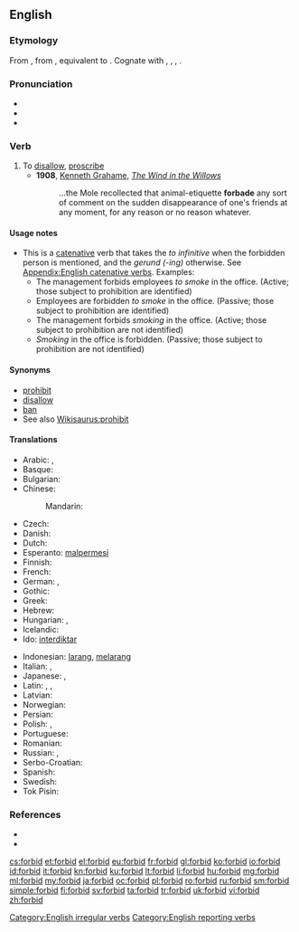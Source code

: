 ==English==

===Etymology===
From {{etyl|enm}} {{term|forbeden|lang=enm}}, from {{etyl|ang}} {{term|forbeodan|forbēodan|to forbid, prohibit, restrain, refuse, repeal, annul|lang=ang}}, equivalent to {{prefix|for|bid|t1=from, away|t2=to offer, proclaim}}. Cognate with {{etyl|nl|-}} {{term|verbieden||to forbid|lang=nl}}, {{etyl|de|-}} {{term|verbieten||to forbid|lang=de}}, {{etyl|da|-}} {{term|forbyde||to forbid|lang=da}}, {{etyl|sv|-}} {{term|förbjuda||to forbid|lang=sv}}.

===Pronunciation===
* {{IPA|/fə(ɹ)ˈbɪd/}}
* {{audio|en-us-forbid.ogg|Audio (US)}}
* {{rhymes|ɪd}}

===Verb===
{{en-verb|forbids|forbidding|'''forbid''', '''[[forbade]]''' ''or'' '''[[forbad]]'''|forbidden}}

# To [[disallow]], [[proscribe]]
#* '''1908''', [[w:Kenneth Grahame|Kenneth Grahame]], ''[[w:The Wind in the Willows|The Wind in the Willows]]''
#*: ...the Mole recollected that animal-etiquette '''forbade''' any sort of comment on the sudden disappearance of one's friends at any moment, for any reason or no reason whatever.

====Usage notes====
* This is a [[catenative]] verb that takes the ''to infinitive'' when the forbidden person is mentioned, and the ''gerund (-ing)'' otherwise. See [[Appendix:English catenative verbs]]. Examples:
** The management forbids employees ''to smoke'' in the office. (Active; those subject to prohibition are identified)
** Employees are forbidden ''to smoke'' in the office. (Passive; those subject to prohibition are identified)
** The management forbids ''smoking'' in the office. (Active; those subject to prohibition are not identified)
** ''Smoking'' in the office is forbidden. (Passive; those subject to prohibition are not identified)

====Synonyms====
* [[prohibit]]
* [[disallow]]
* [[ban]]
* See also [[Wikisaurus:prohibit]]

====Translations====
{{trans-top|to disallow}}
* Arabic: {{t-|ar|حرم|tr=ḥarrama}}, {{t+|ar|منع|tr=manaʿa}}
* Basque: {{t-|eu|debekatu}}
* Bulgarian: {{t+|bg|забранявам|tr=zabranjávam}}
* Chinese:
*: Mandarin: {{t|cmn|禁止|tr=jìnzhǐ|sc=Hani}}
* Czech: {{t-|cs|zakázat}}
* Danish: {{t-|da|forbyde}}
* Dutch: {{t+|nl|verbieden}}
* Esperanto: [[malpermesi]]
* Finnish: {{t+|fi|kieltää}}
* French: {{t+|fr|interdire}}
* German: {{t+|de|verbieten}}, {{t+|de|untersagen}}
* Gothic: {{tø|got|𐍆𐌰𐌿𐍂𐌱𐌹𐌿𐌳𐌰𐌽|tr=faurbiudan|sc=Goth}}
* Greek: {{t+|el|απαγορεύω|tr=apagorev́o}}
* Hebrew: {{t-|he|אסר}}
* Hungarian: {{t+|hu|tilt}}, {{t+|hu|megtilt}}
* Icelandic: {{t+|is|banna}}
* Ido: [[interdiktar]]
{{trans-mid}}
* Indonesian: [[larang]], [[larang|melarang]]
* Italian: {{t+|it|proibire}}, {{t+|it|vietare}}
* Japanese: {{t-|ja|禁じる|tr=きんじる, kinjiru}}, {{t-|ja|禁ずる|tr=きんずる, kinzuru}}
* Latin: {{t-|la|veto}}, {{t+|la|prohibeo}}, {{t-|la|interdico}}
* Latvian: {{t+|lv|aizliegt}}
* Norwegian: {{t-|no|forby}}
* Persian: {{t-|fa|غیر مجاز کردن|tr=ğayr-e mojâz kardan|sc=fa-Arab}}
* Polish: {{t+|pl|zakazywać}}, {{t+|pl|zabraniać}}
* Portuguese: {{t+|pt|proibir}}
* Romanian: {{t+|ro|interzice}}
* Russian: {{t+|ru|запрещать|tr=zapreščátʹ}} {{impf}}, {{t+|ru|запретить|tr=zapretítʹ}} {{pf.}}
* Serbo-Croatian: {{t-|sh|zabraniti}}
* Spanish: {{t-|es|prohibir}}
* Swedish: {{t+|sv|förbjuda}}
* Tok Pisin: {{t-|tpi|tambuim}}
{{trans-bottom}}

===References===
* {{R:Century 1911}}
* {{R:Webster 1913}}

[[Category:English irregular verbs]]
[[Category:English reporting verbs]]

[[cs:forbid]]
[[et:forbid]]
[[el:forbid]]
[[eu:forbid]]
[[fr:forbid]]
[[gl:forbid]]
[[ko:forbid]]
[[io:forbid]]
[[id:forbid]]
[[it:forbid]]
[[kn:forbid]]
[[ku:forbid]]
[[lt:forbid]]
[[li:forbid]]
[[hu:forbid]]
[[mg:forbid]]
[[ml:forbid]]
[[my:forbid]]
[[ja:forbid]]
[[oc:forbid]]
[[pl:forbid]]
[[ro:forbid]]
[[ru:forbid]]
[[sm:forbid]]
[[simple:forbid]]
[[fi:forbid]]
[[sv:forbid]]
[[ta:forbid]]
[[tr:forbid]]
[[uk:forbid]]
[[vi:forbid]]
[[zh:forbid]]